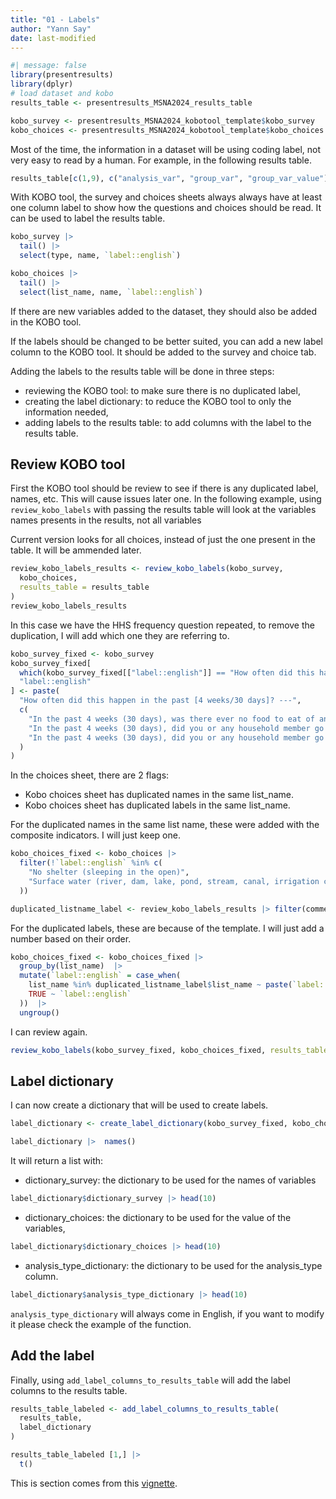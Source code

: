 ```yaml
---
title: "01 - Labels"
author: "Yann Say"
date: last-modified
---
```


```r
#| message: false
library(presentresults)
library(dplyr)
# load dataset and kobo
results_table <- presentresults_MSNA2024_results_table

kobo_survey <- presentresults_MSNA2024_kobotool_template$kobo_survey
kobo_choices <- presentresults_MSNA2024_kobotool_template$kobo_choices
```
Most of the time, the information in a dataset will be using coding label, not very easy to read by a human. For example, in the following results table.

```r
results_table[c(1,9), c("analysis_var", "group_var", "group_var_value")]

```
With KOBO tool, the survey and choices sheets always always have at least one column label to show how the questions and choices should be read. It can be used to label the results table.
```r
kobo_survey |>
  tail() |>
  select(type, name, `label::english`)
```

```r
kobo_choices |>
  tail() |>
  select(list_name, name, `label::english`)
```

::: {.callout-note .column-margin}
If there are new variables added to the dataset, they should also be added in the KOBO tool.
:::

::: {.callout-note .column-margin}
If the labels should be changed to be better suited, you can add a new label column to the KOBO tool. It should be added to the survey and choice tab.
:::

Adding the labels to the results table will be done in three steps:

- reviewing the KOBO tool: to make sure there is no duplicated label,
- creating the label dictionary: to reduce the KOBO tool to only the information needed,
- adding labels to the results table: to add columns with the label to the results table.

## Review KOBO tool

First the KOBO tool should be review to see if there is any duplicated label, names, etc. This will cause issues later one. In the following example, using `review_kobo_labels` with passing the results table will look at the variables names presents in the results, not all variables

::: {.callout-note .column-margin}
Current version looks for all choices, instead of just the one present in the table. It will be ammended later.
:::

```r
review_kobo_labels_results <- review_kobo_labels(kobo_survey,
  kobo_choices,
  results_table = results_table
)
review_kobo_labels_results
```

In this case we have the HHS frequency question repeated, to remove the duplication, I will add which one they are referring to.

```r
kobo_survey_fixed <- kobo_survey
kobo_survey_fixed[
  which(kobo_survey_fixed[["label::english"]] == "How often did this happen in the past [4 weeks/30 days]?"),
  "label::english"
] <- paste(
  "How often did this happen in the past [4 weeks/30 days]? ---",
  c(
    "In the past 4 weeks (30 days), was there ever no food to eat of any kind in your house because of lack of resources to get food?",
    "In the past 4 weeks (30 days), did you or any household member go to sleep at night hungry because there was not enough food?",
    "In the past 4 weeks (30 days), did you or any household member go a whole day or night without eating anything at all because there was not enough food?"
  )
)
```


In the choices sheet, there are 2 flags:

- Kobo choices sheet has duplicated names in the same list_name.	
- Kobo choices sheet has duplicated labels in the same list_name.	

For the duplicated names in the same list name, these were added with the composite indicators. I will just keep one.
```r
kobo_choices_fixed <- kobo_choices |>
  filter(!`label::english` %in% c(
    "No shelter (sleeping in the open)",
    "Surface water (river, dam, lake, pond, stream, canal, irrigation channel)"
  ))

duplicated_listname_label <- review_kobo_labels_results |> filter(comments == "Kobo choices sheet has duplicated labels in the same list_name.")
```

For the duplicated labels, these are because of the template. I will just add a number based on their order.
```r
kobo_choices_fixed <- kobo_choices_fixed |>
  group_by(list_name)  |> 
  mutate(`label::english` = case_when(
    list_name %in% duplicated_listname_label$list_name ~ paste(`label::english`, row_number()),
    TRUE ~ `label::english`
  ))  |> 
  ungroup()
```

I can review again.
```r
review_kobo_labels(kobo_survey_fixed, kobo_choices_fixed, results_table = results_table)
```

## Label dictionary

I can now create a dictionary that will be used to create labels.
```r
label_dictionary <- create_label_dictionary(kobo_survey_fixed, kobo_choices_fixed, results_table = results_table)

label_dictionary |>  names()
```
It will return a list with:

- dictionary_survey: the dictionary to be used for the names of variables
```r
label_dictionary$dictionary_survey |> head(10)
```
- dictionary_choices: the dictionary to be used for the value of the variables,



```r
label_dictionary$dictionary_choices |> head(10)

```
- analysis_type_dictionary: the dictionary to be used for the analysis_type column.

```r
label_dictionary$analysis_type_dictionary |> head(10)

```

::: {.callout-note .column-margin}
`analysis_type_dictionary` will always come in English, if you want to modify it please check the example of the function.
:::

## Add the label

Finally, using `add_label_columns_to_results_table` will add the label columns to the results table.
```r
results_table_labeled <- add_label_columns_to_results_table(
  results_table,
  label_dictionary
)

results_table_labeled [1,] |> 
  t()
```


This is section comes from this [vignette](https://impact-initiatives.github.io/presentresults/). 
